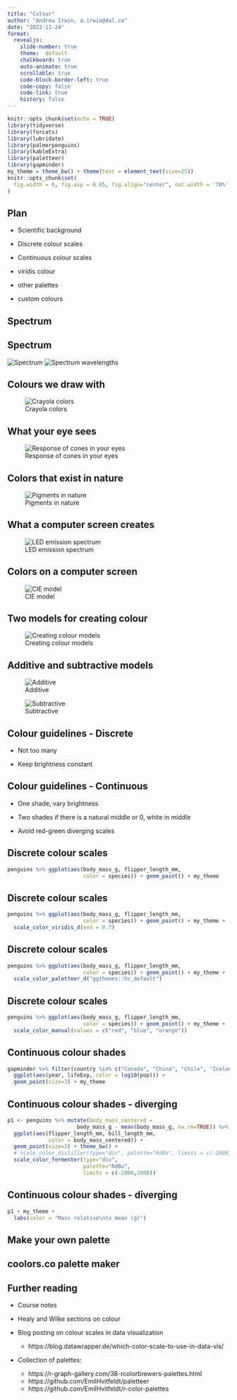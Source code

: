 ```yaml
---
title: "Colour"
author: "Andrew Irwin, a.irwin@dal.ca"
date: "2022-11-24"
format:
  revealjs:
    slide-number: true
    theme:  default
    chalkboard: true
    auto-animate: true
    scrollable: true
    code-block-border-left: true
    code-copy: false
    code-link: true
    history: false
---
```


```r
knitr::opts_chunk$set(echo = TRUE)
library(tidyverse)
library(forcats)
library(lubridate)
library(palmerpenguins)
library(kableExtra)
library(paletteer)
library(gapminder)
my_theme = theme_bw() + theme(text = element_text(size=25))
knitr::opts_chunk$set(
  fig.width = 6, fig.asp = 0.65, fig.align="center", out.width = '70%', dev='svglite'
)
```

## Plan

* Scientific background

* Discrete colour scales

* Continuous colour scales

* viridis colour

* other palettes

* custom colours

## Spectrum { background-image="static/L31/rainbow.jpg" }

## Spectrum


![Spectrum](static/L31/spectrum-continuous.jpeg)
![Spectrum wavelengths](static/L31/wavelengths-rainbow.png)

## Colours we draw with

![Crayola colors](static/L31/crayola.jpeg)

## What your eye sees

![Response of cones in your eyes](static/L31/cones-response-curves.svg){#fig-cones}


## Colors that exist in nature

![Pigments in nature](static/L31/photosynthetic-pigment-abs-spectrum.jpeg){#fig-nature-colour}

## What a computer screen creates

![LED emission spectrum](static/L31/RGB_LED_Spectrum.svg){#fig-LED}


## Colors on a computer screen

![CIE model](static/L31/CIExy1931_sRGB_gamut_D65-wikimedia.png){#fig-create-on-computer}


## Two models for creating colour 

![Creating colour models](static/L31/rgb-cmyk.webp){#fig-create-colour}


## Additive and subtractive models

![Additive](static/L31/wheel-additive-basic.svg){#fig-adding-colour}


![Subtractive](static/L31/wheel-subtractive-basic.svg){#fig-subtract-colour}

## Colour guidelines - Discrete

* Not too many

* Keep brightness constant

## Colour guidelines - Continuous

* One shade, vary brightness

* Two shades if there is a natural middle or 0, white in middle

* Avoid red-green diverging scales


## Discrete colour scales

```r
penguins %>% ggplot(aes(body_mass_g, flipper_length_mm,
                        color = species)) + geom_point() + my_theme
```

## Discrete colour scales

```r
penguins %>% ggplot(aes(body_mass_g, flipper_length_mm,
                        color = species)) + geom_point() + my_theme +
  scale_color_viridis_d(end = 0.7) 
```


## Discrete colour scales

```r
penguins %>% ggplot(aes(body_mass_g, flipper_length_mm,
                        color = species)) + geom_point() + my_theme +
  scale_color_paletteer_d("ggthemes::hc_default")
```


## Discrete colour scales

```r
penguins %>% ggplot(aes(body_mass_g, flipper_length_mm,
                        color = species)) + geom_point() + my_theme +
  scale_color_manual(values = c("red", "blue", "orange"))
```

## Continuous colour shades

```r
gapminder %>% filter(country %in% c("Canada", "China", "Chile", "Iceland")) %>%
  ggplot(aes(year, lifeExp, color = log10(pop))) +
  geom_point(size=3) + my_theme
```


## Continuous colour shades - diverging

```r
p1 <- penguins %>% mutate(body_mass_centered = 
                      body_mass_g - mean(body_mass_g, na.rm=TRUE)) %>%
  ggplot(aes(flipper_length_mm, bill_length_mm, 
             color = body_mass_centered)) +
  geom_point(size=3) + theme_bw() +
  # scale_color_distiller(type="div", palette="RdBu", limits = c(-2000,2000)) 
  scale_color_fermenter(type="div", 
                        palette="RdBu", 
                        limits = c(-2000,2000)) 
```

## Continuous colour shades - diverging

```r
p1 + my_theme +
  labs(color = "Mass relative\nto mean (g)")
```

## Make your own palette { background-image="static/L31/beach.jpg" }

## coolors.co palette maker { background-image="static/L31/palette.png" }


## Further reading {.smaller}

* Course notes

* Healy and Wilke sections on colour

* Blog posting on colour scales in data visualization
  * https://blog.datawrapper.de/which-color-scale-to-use-in-data-vis/
  
* Collection of palettes: 
  * https://r-graph-gallery.com/38-rcolorbrewers-palettes.html
  * https://github.com/EmilHvitfeldt/paletteer
  * https://github.com/EmilHvitfeldt/r-color-palettes
  

